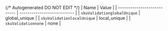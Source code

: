 {/* Autogenerated DO NOT EDIT  */}
| Name                        | Value                       |
| --------------------------- | --------------------------- |
| `skuValidationglobalUnique` | global_unique               |
| `skuValidationlocalUnique`  | local_unique                |
| `skuValidationnone`         | none                        |